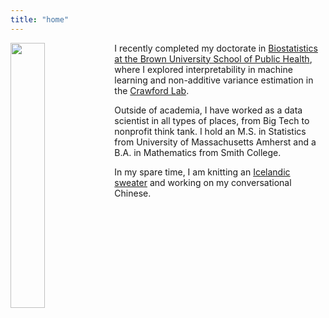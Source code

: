 ```yaml
---
title: "home"
---
```


<link rel="stylesheet" href="styles.css" type="text/css">
<style>
  .title{
    display: none;
  }
</style>

<img src="20210224-Dana Udwin headshot-08.jpg" class="clipped" style="width: 33%; float: left"/>


I recently completed my doctorate in [Biostatistics at the Brown University School of Public Health](https://www.brown.edu/academics/public-health/biostats/home), where I explored interpretability in machine learning and non-additive variance estimation in the [Crawford Lab](http://www.lcrawlab.com).

Outside of academia, I have worked as a data scientist in all types of places, from Big Tech to nonprofit think tank. I hold an M.S. in Statistics from University of Massachusetts Amherst and a B.A. in Mathematics from Smith College.

In my spare time, I am knitting an [Icelandic sweater](https://www.ravelry.com/patterns/library/riddari) and working on my conversational Chinese.
